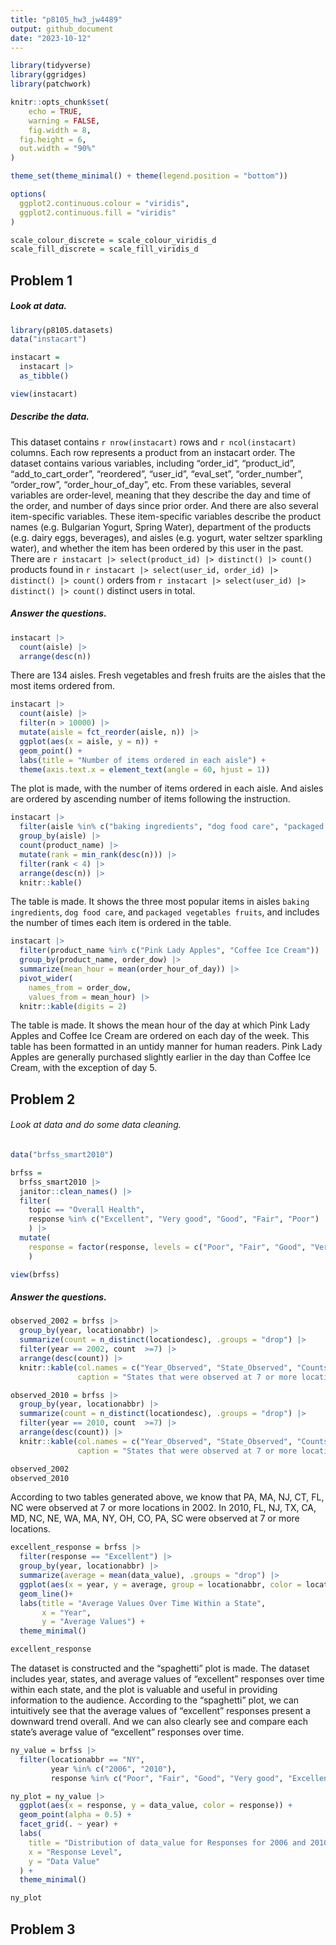 ```yaml
---
title: "p8105_hw3_jw4489"
output: github_document
date: "2023-10-12"
---
```


```r
library(tidyverse)
library(ggridges)
library(patchwork)

knitr::opts_chunk$set(
	echo = TRUE,
	warning = FALSE,
	fig.width = 8, 
  fig.height = 6,
  out.width = "90%"
)

theme_set(theme_minimal() + theme(legend.position = "bottom"))

options(
  ggplot2.continuous.colour = "viridis",
  ggplot2.continuous.fill = "viridis"
)

scale_colour_discrete = scale_colour_viridis_d
scale_fill_discrete = scale_fill_viridis_d
```

## Problem 1

##### Look at data.

```r
library(p8105.datasets)
data("instacart")

instacart = 
  instacart |> 
  as_tibble()

view(instacart)
```

##### Describe the data.

This dataset contains `r nrow(instacart)` rows and `r ncol(instacart)` columns. Each row represents a product from an instacart order. The dataset contains various variables, including "order_id", "product_id", "add_to_cart_order", "reordered", "user_id", "eval_set", "order_number", "order_row", "order_hour_of_day", etc. From these variables, several variables are order-level, meaning that they describe the day and time of the order, and number of days since prior order. And there are also several item-specific variables. These item-specific variables describe the product names (e.g. Bulgarian Yogurt, Spring Water), department of the products (e.g. dairy eggs, beverages), and aisles (e.g. yogurt, water seltzer sparkling water), and whether the item has been ordered by this user in the past. There are `r instacart |> select(product_id) |> distinct() |> count()` products found in `r instacart |> select(user_id, order_id) |> distinct() |> count()` orders from `r instacart |> select(user_id) |> distinct() |> count()` distinct users in total.

##### Answer the questions.

```r
instacart |> 
  count(aisle) |> 
  arrange(desc(n))
```

There are 134 aisles. Fresh vegetables and fresh fruits are the aisles that the most items ordered from.

```r
instacart |> 
  count(aisle) |> 
  filter(n > 10000) |> 
  mutate(aisle = fct_reorder(aisle, n)) |> 
  ggplot(aes(x = aisle, y = n)) + 
  geom_point() + 
  labs(title = "Number of items ordered in each aisle") +
  theme(axis.text.x = element_text(angle = 60, hjust = 1))
```

The plot is made, with the number of items ordered in each aisle. And aisles are ordered by ascending number of items following the instruction.

```r
instacart |> 
  filter(aisle %in% c("baking ingredients", "dog food care", "packaged vegetables fruits")) |>
  group_by(aisle) |> 
  count(product_name) |> 
  mutate(rank = min_rank(desc(n))) |> 
  filter(rank < 4) |> 
  arrange(desc(n)) |>
  knitr::kable()
```

The table is made. It shows the three most popular items in aisles `baking ingredients`, `dog food care`, and `packaged vegetables fruits`, and includes the number of times each item is ordered in the table.

```r
instacart |>
  filter(product_name %in% c("Pink Lady Apples", "Coffee Ice Cream")) |>
  group_by(product_name, order_dow) |>
  summarize(mean_hour = mean(order_hour_of_day)) |>
  pivot_wider(
    names_from = order_dow, 
    values_from = mean_hour) |>
  knitr::kable(digits = 2)
```

The table is made. It shows the mean hour of the day at which Pink Lady Apples and Coffee Ice Cream are ordered on each day of the week. This table has been formatted in an untidy manner for human readers. Pink Lady Apples are generally purchased slightly earlier in the day than Coffee Ice Cream, with the exception of day 5.

## Problem 2

###### Look at data and do some data cleaning.

```r
data("brfss_smart2010")

brfss = 
  brfss_smart2010 |> 
  janitor::clean_names() |>
  filter(
    topic == "Overall Health",
    response %in% c("Excellent", "Very good", "Good", "Fair", "Poor")
    ) |>
  mutate(
    response = factor(response, levels = c("Poor", "Fair", "Good", "Very good", "Excellent"), ordered = TRUE)
    )

view(brfss)
```

##### Answer the questions.

```r
observed_2002 = brfss |>
  group_by(year, locationabbr) |>
  summarize(count = n_distinct(locationdesc), .groups = "drop") |>
  filter(year == 2002, count  >=7) |>
  arrange(desc(count)) |>
  knitr::kable(col.names = c("Year_Observed", "State_Observed", "Counts"),
               caption = "States that were observed at 7 or more locations in 2002")

observed_2010 = brfss |>
  group_by(year, locationabbr) |>
  summarize(count = n_distinct(locationdesc), .groups = "drop") |>
  filter(year == 2010, count  >=7) |>
  arrange(desc(count)) |>
  knitr::kable(col.names = c("Year_Observed", "State_Observed", "Counts"),
               caption = "States that were observed at 7 or more locations in 2010")

observed_2002
observed_2010
```

According to two tables generated above, we know that PA, MA, NJ, CT, FL, NC were observed at 7 or more locations in 2002. In 2010, FL, NJ, TX, CA, MD, NC, NE, WA, MA, NY, OH, CO, PA, SC were observed at 7 or more locations.

```r
excellent_response = brfss |>
  filter(response == "Excellent") |>
  group_by(year, locationabbr) |>
  summarize(average = mean(data_value), .groups = "drop") |>
  ggplot(aes(x = year, y = average, group = locationabbr, color = locationabbr)) + 
  geom_line()+
  labs(title = "Average Values Over Time Within a State",
       x = "Year",
       y = "Average Values") +
  theme_minimal()

excellent_response
```

The dataset is constructed and the “spaghetti” plot is made. The dataset includes year, states, and average values of "excellent" responses over time within each state, and the plot is valuable and useful in providing information to the audience. According to the "spaghetti" plot, we can intuitively see that the average values of "excellent" responses present a downward trend overall. And we can also clearly see and compare each state's average value of "excellent" responses over time. 

```r
ny_value = brfss |>
  filter(locationabbr == "NY",
         year %in% c("2006", "2010"),
         response %in% c("Poor", "Fair", "Good", "Very good", "Excellent"))

ny_plot = ny_value |>
  ggplot(aes(x = response, y = data_value, color = response)) +
  geom_point(alpha = 0.5) +
  facet_grid(. ~ year) +
  labs(
    title = "Distribution of data_value for Responses for 2006 and 2010",
    x = "Response Level",
    y = "Data Value"
  ) +
  theme_minimal() 

ny_plot
```

## Problem 3






